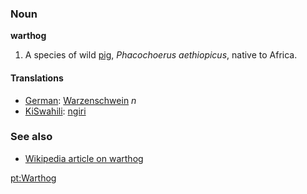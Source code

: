 ===Noun===
'''warthog'''

# A species of wild [[pig]], ''Phacochoerus aethiopicus'', native to Africa.

====Translations====
*[[German]]: [[Warzenschwein]] ''n''
*[[KiSwahili]]: [[ngiri]]

===See also===
* [[w:warthog|Wikipedia article on warthog]]

[[pt:Warthog]]